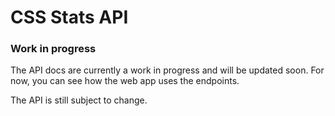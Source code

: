 # CSS Stats API

<div style={{ textTransform: 'uppercase', borderLeft: '16px solid', padding: '20px 40px', backgroundColor: '#fafafa' }}>

### Work in progress

</div>

The API docs are currently a work in progress and will be updated soon. For now, you
can see how the web app uses the endpoints.

The API is still subject to change.
